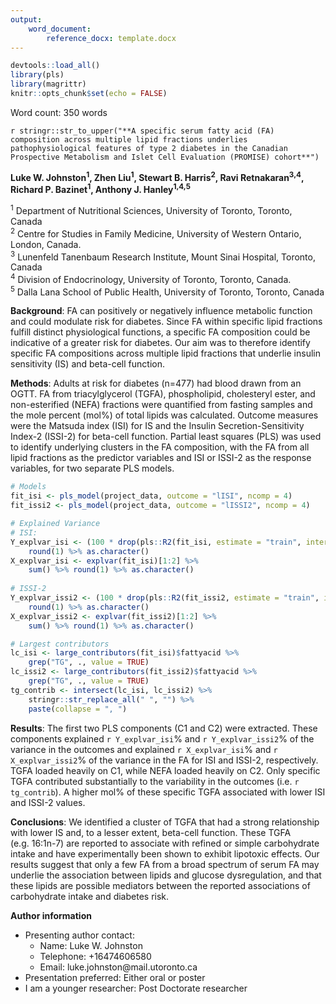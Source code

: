```yaml
---
output: 
    word_document:
        reference_docx: template.docx
---
```


```r
devtools::load_all()
library(pls)
library(magrittr)
knitr::opts_chunk$set(echo = FALSE)
```

Word count: 350 words

`r stringr::str_to_upper("**A specific serum fatty acid (FA) composition across multiple lipid fractions underlies pathophysiological features of type 2 diabetes in the Canadian Prospective Metabolism and Islet Cell Evaluation (PROMISE) cohort**")`

**Luke W. Johnston^1^, Zhen Liu^1^, Stewart B. Harris^2^, Ravi Retnakaran^3,4^, Richard P. Bazinet^1^, Anthony J. Hanley^1,4,5^**

| ^1^ Department of Nutritional Sciences, University of Toronto, Toronto, Canada
| ^2^ Centre for Studies in Family Medicine, University of Western Ontario, London, Canada.
| ^3^ Lunenfeld Tanenbaum Research Institute, Mount Sinai Hospital, Toronto, Canada
| ^4^ Division of Endocrinology, University of Toronto, Toronto, Canada.
| ^5^ Dalla Lana School of Public Health, University of Toronto, Toronto, Canada

**Background**: 
FA can positively or negatively influence metabolic function and could modulate
risk for diabetes. Since FA within specific lipid fractions fulfill distinct
physiological functions, a specific FA composition could be indicative of a
greater risk for diabetes. Our aim was to therefore identify specific FA
compositions across multiple lipid fractions that underlie insulin sensitivity
(IS) and beta-cell function.

**Methods**: 
Adults at risk for diabetes (n=477) had blood drawn from an OGTT. FA from
triacylglycerol (TGFA), phospholipid, cholesteryl ester, and non-esterified
(NEFA) fractions were quantified from fasting samples and the mole percent
(mol%) of total lipids was calculated. Outcome measures were the Matsuda index
(ISI) for IS and the Insulin Secretion-Sensitivity Index-2 (ISSI-2) for
beta-cell function. Partial least squares (PLS) was used to identify underlying
clusters in the FA composition, with the FA from all lipid fractions as the
predictor variables and ISI or ISSI-2 as the response variables, for two
separate PLS models.

```r
# Models
fit_isi <- pls_model(project_data, outcome = "lISI", ncomp = 4) 
fit_issi2 <- pls_model(project_data, outcome = "lISSI2", ncomp = 4) 

# Explained Variance
# ISI:
Y_explvar_isi <- (100 * drop(pls::R2(fit_isi, estimate = "train", intercept = FALSE)$val))[2] %>% 
    round(1) %>% as.character()
X_explvar_isi <- explvar(fit_isi)[1:2] %>% 
    sum() %>% round(1) %>% as.character()
    
# ISSI-2
Y_explvar_issi2 <- (100 * drop(pls::R2(fit_issi2, estimate = "train", intercept = FALSE)$val))[2] %>% 
    round(1) %>% as.character()
X_explvar_issi2 <- explvar(fit_issi2)[1:2] %>% 
    sum() %>% round(1) %>% as.character()

# Largest contributors
lc_isi <- large_contributors(fit_isi)$fattyacid %>% 
    grep("TG", ., value = TRUE)
lc_issi2 <- large_contributors(fit_issi2)$fattyacid %>% 
    grep("TG", ., value = TRUE) 
tg_contrib <- intersect(lc_isi, lc_issi2) %>% 
    stringr::str_replace_all(" ", "") %>% 
    paste(collapse = ", ")
```

**Results**:
The first two PLS components (C1 and C2) were extracted. These components
explained `r Y_explvar_isi`% and `r Y_explvar_issi2`% of the variance in the
outcomes and explained `r X_explvar_isi`% and `r X_explvar_issi2`% of the
variance in the FA for ISI and ISSI-2, respectively. TGFA loaded heavily on C1,
while NEFA loaded heavily on C2. Only specific TGFA contributed substantially to
the variability in the outcomes (i.e. `r tg_contrib`). A higher mol% of these
specific TGFA associated with lower ISI and ISSI-2 values.

**Conclusions**:
We identified a cluster of TGFA that had a strong relationship with lower IS
and, to a lesser extent, beta-cell function. These TGFA (e.g. 16:1n-7) are
reported to associate with refined or simple carbohydrate intake and have
experimentally been shown to exhibit lipotoxic effects. Our results suggest that
only a few FA from a broad spectrum of serum FA may underlie the association
between lipids and glucose dysregulation, and that these lipids are possible
mediators between the reported associations of carbohydrate intake and diabetes
risk.

**Author information**

- Presenting author contact:
    - Name: Luke W. Johnston
    - Telephone: +16474606580
    - Email: luke.johnston@mail.utoronto.ca
- Presentation preferred: Either oral or poster
- I am a younger researcher: Post Doctorate researcher

